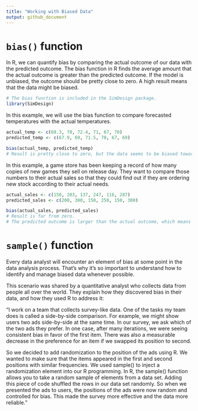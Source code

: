```yaml
---
title: "Working with Biased Data"
output: github_document
---
```


# `bias()` function

In R, we can quantify bias by comparing the actual outcome of our data with the predicted outcome. 
The bias function in R finds the average amount that the actual outcome is greater than the predicted outcome. 
If the model is unbiased, the outcome should be pretty close to zero.
A high result means that the data might be biased.

```r
# The bias function is included in the SimDesign package.
library(SimDesign)
```

In this example, we will use the bias function to compare forecasted temperatures with the actual temperatures.
```r
actual_temp <- c(68.3, 70, 72.4, 71, 67, 70)
predicted_temp <- c(67.9, 69, 71.5, 70, 67, 69)

bias(actual_temp, predicted_temp)
# Result is pretty close to zero, but the data seems to be biased towards its lower temperature, so they may not be as accurate as they could be.
```

In this example, a game store has been keeping a record of how many copies of new games they sell on release day. They want to compare those numbers to their actual sales so that they could find out if they are ordering new stock according to their actual needs. 
```r
actual_sales <- c(150, 203, 137, 247, 116, 287)
predicted_sales <- c(200, 300, 150, 250, 150, 300)

bias(actual_sales, predicted_sales)
# Result is far from zero.
# The predicted outcome is larger than the actual outcome, which means they may be ordering too much stock for release days.
```


# `sample()` function

Every data analyst will encounter an element of bias at some point in the data analysis process. That’s why it’s so important to understand how to identify and manage biased data whenever possible.

This scenario was shared by a quantitative analyst who collects data from people all over the world. They explain how they discovered bias in their data, and how they used R to address it:

“I work on a team that collects survey-like data. One of the tasks my team does is called a side-by-side comparison. For example, we might show users two ads side-by-side at the same time. In our survey, we ask which of the two ads they prefer. In one case, after many iterations, we were seeing consistent bias in favor of the first item. There was also a measurable decrease in the preference for an item if we swapped its position to second.

So we decided to add randomization to the position of the ads using R. We wanted to make sure that the items appeared in the first and second positions with similar frequencies. We used sample() to inject a randomization element into our R programming. In R, the sample() function allows you to take a random sample of elements from a data set. Adding this piece of code shuffled the rows in our data set randomly. So when we presented the ads to users, the positions of the ads were now random and controlled for bias. This made the survey more effective and the data more reliable.”















